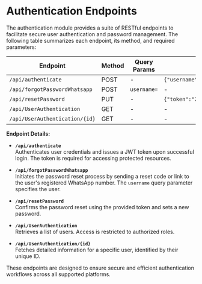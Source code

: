 # Authentication Endpoints

The authentication module provides a suite of RESTful endpoints to facilitate secure user authentication and password management. The following table summarizes each endpoint, its method, and required parameters:

| Endpoint                       | Method | Query Params | Request Body                                 |
| ------------------------------ | ------ | ------------ | -------------------------------------------- |
| `/api/authenticate`            | POST   | -            | `{"username":"admin","password":"password"}` |
| `/api/forgotPasswordWhatsapp`  | POST   | `username=`  | -                                            |
| `/api/resetPassword`           | PUT    | -            | `{"token":"2323","password":"new password"}` |
| `/api/UserAuthentication`      | GET    | -            | -                                            |
| `/api/UserAuthentication/{id}` | GET    | -            | -                                            |

**Endpoint Details:**

- **`/api/authenticate`**  
  Authenticates user credentials and issues a JWT token upon successful login. The token is required for accessing protected resources.

- **`/api/forgotPasswordWhatsapp`**  
  Initiates the password reset process by sending a reset code or link to the user's registered WhatsApp number. The `username` query parameter specifies the user.

- **`/api/resetPassword`**  
  Confirms the password reset using the provided token and sets a new password.

- **`/api/UserAuthentication`**  
  Retrieves a list of users. Access is restricted to authorized roles.

- **`/api/UserAuthentication/{id}`**  
  Fetches detailed information for a specific user, identified by their unique ID.

These endpoints are designed to ensure secure and efficient authentication workflows across all supported platforms.
